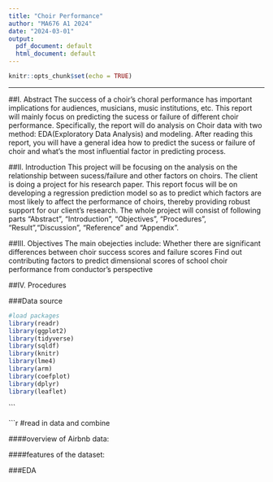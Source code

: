 ```yaml
---
title: "Choir Performance"
author: "MA676 A1 2024"
date: "2024-03-01"
output:
  pdf_document: default
  html_document: default
---
```


```r
knitr::opts_chunk$set(echo = TRUE)
```

---
##I. Abstract
The success of a choir's choral performance has important implications for audiences, musicians, music institutions, etc. This report will mainly focus on predicting the sucess or failure of different choir performance. Specifically, the report will do analysis on Choir data with two method: EDA(Exploratory Data Analysis) and modeling. After reading this report, you will have a general idea how to predict the sucess or failure of choir and what's the most influential factor in predicting process.

##II. Introduction
This project will be focusing on the analysis on the relationship between sucess/failure and other factors on choirs. The client is doing a project for his research paper. This report focus will be on developing a regression prediction model so as to predict which factors are most likely to affect the performance of choirs, thereby providing robust support for our client's research. The whole project will consist of following parts "Abstract", "Introduction", "Objectives",  "Procedures", "Result","Discussion", "Reference" and "Appendix". 

    
##III. Objectives
The main obejecties include:
Whether there are significant differences between choir success scores and failure scores
Find out contributing factors to predict dimensional scores of school choir performance from conductor’s perspective


##IV. Procedures

###Data source

```r

#load packages
library(readr)
library(ggplot2)
library(tidyverse)
library(sqldf)
library(knitr)
library(lme4)
library(arm)
library(coefplot)
library(dplyr)
library(leaflet)
```
```

```r
#read in data and combine


####overview of Airbnb data:

####features of the dataset:

###EDA


